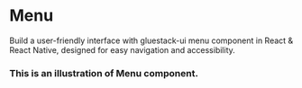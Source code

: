 
# Menu

Build a user-friendly interface with gluestack-ui menu component in React & React Native, designed for easy navigation and accessibility.


### This is an illustration of Menu component.
<!-- Failed to load CodePreviewer for Example:1 -->
